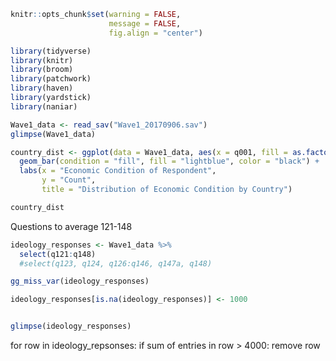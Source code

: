 ```r
knitr::opts_chunk$set(warning = FALSE, 
                      message = FALSE, 
                      fig.align = "center")
```

```r
library(tidyverse)
library(knitr)
library(broom)
library(patchwork)
library(haven)
library(yardstick)
library(naniar)
```

```r
Wave1_data <- read_sav("Wave1_20170906.sav")
glimpse(Wave1_data)
```

```r
country_dist <- ggplot(data = Wave1_data, aes(x = q001, fill = as.factor(country))) +
  geom_bar(condition = "fill", fill = "lightblue", color = "black") +
  labs(x = "Economic Condition of Respondent",
       y = "Count",
       title = "Distribution of Economic Condition by Country")

country_dist
```

Questions to average 121-148

```r
ideology_responses <- Wave1_data %>%
  select(q121:q148)
  #select(q123, q124, q126:q146, q147a, q148)

gg_miss_var(ideology_responses)
```
```r
ideology_responses[is.na(ideology_responses)] <- 1000


glimpse(ideology_responses)
```


for row in ideology_repsonses:
  if sum of entries in row > 4000:
      remove row

